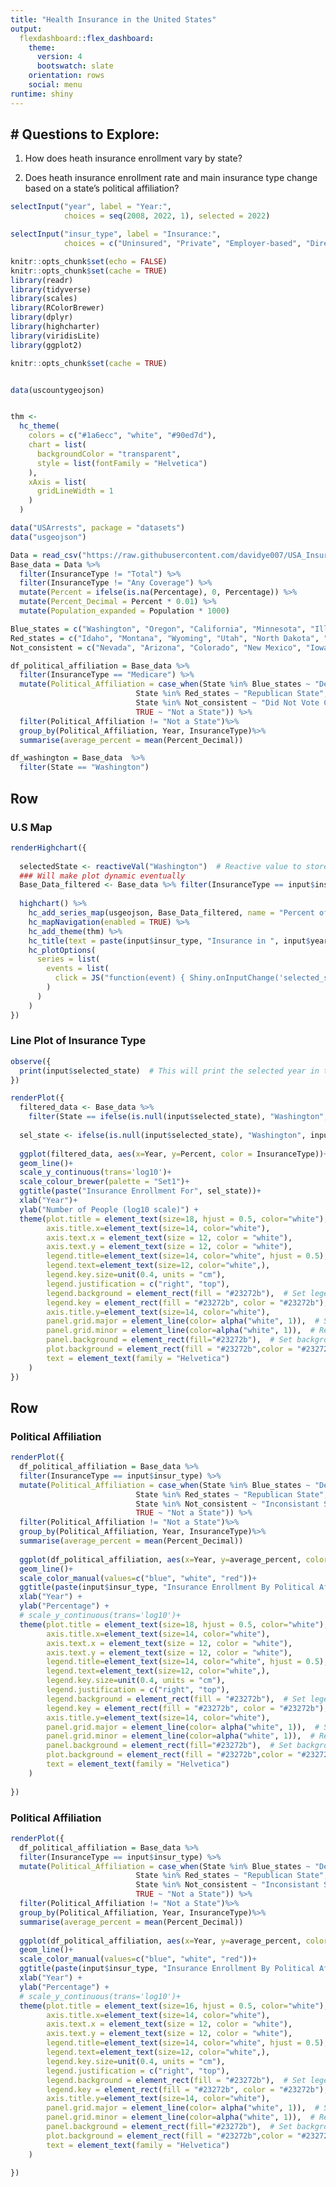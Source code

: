 ```yaml
---
title: "Health Insurance in the United States"
output: 
  flexdashboard::flex_dashboard:
    theme:
      version: 4
      bootswatch: slate
    orientation: rows
    social: menu
runtime: shiny
---
```




# Questions to Explore: {.sidebar}
-------------------------------------

1. How does heath insurance enrollment vary by state?

2. Does heath insurance enrollment rate and main insurance type change based on a state's political affiliation?

```r
selectInput("year", label = "Year:",
            choices = seq(2008, 2022, 1), selected = 2022)

selectInput("insur_type", label = "Insurance:",
            choices = c("Uninsured", "Private", "Employer-based", "Direct-purchase", "TRICARE", "Public", "Medicaid", "Medicare", "VA_Care"), selected = "Employer-based")
```

```r
knitr::opts_chunk$set(echo = FALSE)
knitr::opts_chunk$set(cache = TRUE)
library(readr)
library(tidyverse)
library(scales)
library(RColorBrewer)
library(dplyr)
library(highcharter)
library(viridisLite)
library(ggplot2)
```


```r

knitr::opts_chunk$set(cache = TRUE)


data(uscountygeojson)


thm <- 
  hc_theme(
    colors = c("#1a6ecc", "white", "#90ed7d"),
    chart = list(
      backgroundColor = "transparent",
      style = list(fontFamily = "Helvetica")
    ),
    xAxis = list(
      gridLineWidth = 1
    )
  )

data("USArrests", package = "datasets")
data("usgeojson")

Data = read_csv("https://raw.githubusercontent.com/davidye007/USA_Insurance/main/US_Insurance_Dataset.csv")
Base_data = Data %>%
  filter(InsuranceType != "Total") %>%
  filter(InsuranceType != "Any Coverage") %>%
  mutate(Percent = ifelse(is.na(Percentage), 0, Percentage)) %>%
  mutate(Percent_Decimal = Percent * 0.01) %>%
  mutate(Population_expanded = Population * 1000)

Blue_states = c("Washington", "Oregon", "California", "Minnesota", "Illinois", "New York", "Vermont", "Maine", "Massachussetts", "Rhode Island", "Conneticut", "New Jersey", "Delaware", "Maryland", "District of Columbia", "Hawaii")
Red_states = c("Idaho", "Montana", "Wyoming", "Utah", "North Dakota", "South Dakota", "Nebraska", "Kansas", "Oklahoma", "Texas", "Missouri", "Arkansas", "Louisiana", "Mississippi", "Alabama", "South Carolina", "Tennessee", "Kentucky", "West Virginia", "Alaska")
Not_consistent = c("Nevada", "Arizona", "Colorado", "New Mexico", "Iowa", "Wisconsin", "Michigan", "Indiana", "Ohio", "Pennsylvania", "New Hampshire", "Virginia", "North Carolina", "Georgia", "Florida")
```

```r
df_political_affiliation = Base_data %>%
  filter(InsuranceType == "Medicare") %>%
  mutate(Political_Affiliation = case_when(State %in% Blue_states ~ "Democratic State",
                            State %in% Red_states ~ "Republican State",
                            State %in% Not_consistent ~ "Did Not Vote Consistantly Democratic or Republican",
                            TRUE ~ "Not a State")) %>%
  filter(Political_Affiliation != "Not a State")%>%
  group_by(Political_Affiliation, Year, InsuranceType)%>% 
  summarise(average_percent = mean(Percent_Decimal))                          

df_washington = Base_data  %>%
  filter(State == "Washington")
```

Row
-------------------------------------

### U.S Map

```r
renderHighchart({
  
  selectedState <- reactiveVal("Washington")  # Reactive value to store the selected state
  ### Will make plot dynamic eventually
  Base_Data_filtered <- Base_data %>% filter(InsuranceType == input$insur_type, Year == input$year, State != "United States")
  
  highchart() %>%
    hc_add_series_map(usgeojson, Base_Data_filtered, name = "Percent of State: ", value = "Percentage", joinBy = c("woename", "State")) %>%
    hc_mapNavigation(enabled = TRUE) %>%
    hc_add_theme(thm) %>%
    hc_title(text = paste(input$insur_type, "Insurance in ", input$year), style = list(color = "white")) %>%
    hc_plotOptions(
      series = list(
        events = list(
          click = JS("function(event) { Shiny.onInputChange('selected_state', event.point.name); }")
        )
      )
    )
})
```

### Line Plot of Insurance Type

```r
observe({
  print(input$selected_state)  # This will print the selected year in the R console
})

```


```r
renderPlot({
  filtered_data <- Base_data %>% 
    filter(State == ifelse(is.null(input$selected_state), "Washington", input$selected_state))
  
  sel_state <- ifelse(is.null(input$selected_state), "Washington", input$selected_state)
  
  ggplot(filtered_data, aes(x=Year, y=Percent, color = InsuranceType))+
  geom_line()+
  scale_y_continuous(trans='log10')+
  scale_colour_brewer(palette = "Set1")+
  ggtitle(paste("Insurance Enrollment For", sel_state))+
  xlab("Year")+
  ylab("Number of People (log10 scale)") +
  theme(plot.title = element_text(size=18, hjust = 0.5, color="white"),
        axis.title.x=element_text(size=14, color="white"),
        axis.text.x = element_text(size = 12, color = "white"),
        axis.text.y = element_text(size = 12, color = "white"),
        legend.title=element_text(size=14, color="white", hjust = 0.5),
        legend.text=element_text(size=12, color="white",),
        legend.key.size=unit(0.4, units = "cm"),
        legend.justification = c("right", "top"),
        legend.background = element_rect(fill = "#23272b"),  # Set legend background to black
        legend.key = element_rect(fill = "#23272b", color = "#23272b"),  # Set legend key background and border color to black
        axis.title.y=element_text(size=14, color="white"),
        panel.grid.major = element_line(color= alpha("white", 1)),  # Set major gridlines to black
        panel.grid.minor = element_line(color=alpha("white", 1)),  # Remove minor gridlines
        panel.background = element_rect(fill="#23272b"),  # Set background color to grey
        plot.background = element_rect(fill = "#23272b",color = "#23272b"),  # Set the entire plot background to black
        text = element_text(family = "Helvetica")
    )
})
```

Row {.tabset .tabset-fade}
-------------------------------------
### Political Affiliation

```r

renderPlot({
  df_political_affiliation = Base_data %>%
  filter(InsuranceType == input$insur_type) %>%
  mutate(Political_Affiliation = case_when(State %in% Blue_states ~ "Democratic State",
                            State %in% Red_states ~ "Republican State",
                            State %in% Not_consistent ~ "Inconsistant State",
                            TRUE ~ "Not a State")) %>%
  filter(Political_Affiliation != "Not a State")%>%
  group_by(Political_Affiliation, Year, InsuranceType)%>% 
  summarise(average_percent = mean(Percent_Decimal))
  
  ggplot(df_political_affiliation, aes(x=Year, y=average_percent, color =Political_Affiliation)) +
  geom_line()+
  scale_color_manual(values=c("blue", "white", "red"))+
  ggtitle(paste(input$insur_type, "Insurance Enrollment By Political Affiliation"))+
  xlab("Year") +
  ylab("Percentage") +
  # scale_y_continuous(trans='log10')+
  theme(plot.title = element_text(size=18, hjust = 0.5, color="white"),
        axis.title.x=element_text(size=14, color="white"),
        axis.text.x = element_text(size = 12, color = "white"),
        axis.text.y = element_text(size = 12, color = "white"),
        legend.title=element_text(size=14, color="white", hjust = 0.5),
        legend.text=element_text(size=12, color="white",),
        legend.key.size=unit(0.4, units = "cm"),
        legend.justification = c("right", "top"),
        legend.background = element_rect(fill = "#23272b"),  # Set legend background to black
        legend.key = element_rect(fill = "#23272b", color = "#23272b"),  # Set legend key background and border color to black
        axis.title.y=element_text(size=14, color="white"),
        panel.grid.major = element_line(color= alpha("white", 1)),  # Set major gridlines to black
        panel.grid.minor = element_line(color=alpha("white", 1)),  # Remove minor gridlines
        panel.background = element_rect(fill="#23272b"),  # Set background color to grey
        plot.background = element_rect(fill = "#23272b",color = "#23272b"),  # Set the entire plot background to black
        text = element_text(family = "Helvetica")
    )
  
})
```

### Political Affiliation

```r

renderPlot({
  df_political_affiliation = Base_data %>%
  filter(InsuranceType == input$insur_type) %>%
  mutate(Political_Affiliation = case_when(State %in% Blue_states ~ "Democratic State",
                            State %in% Red_states ~ "Republican State",
                            State %in% Not_consistent ~ "Inconsistant State",
                            TRUE ~ "Not a State")) %>%
  filter(Political_Affiliation != "Not a State")%>%
  group_by(Political_Affiliation, Year, InsuranceType)%>% 
  summarise(average_percent = mean(Percent_Decimal))
  
  ggplot(df_political_affiliation, aes(x=Year, y=average_percent, color =Political_Affiliation)) +
  geom_line()+
  scale_color_manual(values=c("blue", "white", "red"))+
  ggtitle(paste(input$insur_type, "Insurance Enrollment By Political Affiliation"))+
  xlab("Year") +
  ylab("Percentage") +
  # scale_y_continuous(trans='log10')+
  theme(plot.title = element_text(size=16, hjust = 0.5, color="white"),
        axis.title.x=element_text(size=14, color="white"),
        axis.text.x = element_text(size = 12, color = "white"),
        axis.text.y = element_text(size = 12, color = "white"),
        legend.title=element_text(size=14, color="white", hjust = 0.5),
        legend.text=element_text(size=12, color="white",),
        legend.key.size=unit(0.4, units = "cm"),
        legend.justification = c("right", "top"),
        legend.background = element_rect(fill = "#23272b"),  # Set legend background to black
        legend.key = element_rect(fill = "#23272b", color = "#23272b"),  # Set legend key background and border color to black
        axis.title.y=element_text(size=14, color="white"),
        panel.grid.major = element_line(color= alpha("white", 1)),  # Set major gridlines to black
        panel.grid.minor = element_line(color=alpha("white", 1)),  # Remove minor gridlines
        panel.background = element_rect(fill="#23272b"),  # Set background color to grey
        plot.background = element_rect(fill = "#23272b",color = "#23272b"),  # Set the entire plot background to black
        text = element_text(family = "Helvetica")
    )
  
})
```


